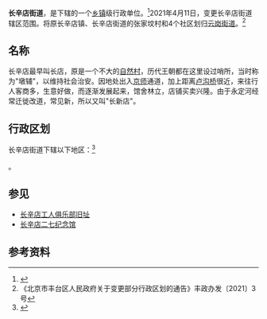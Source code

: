 {{中国乡级行政区
|景观照片文件名 = 27-Park (20220422130821).jpg
|景观照片描述 = [[中车北京二七机车|中车北京二七机车]]早期建筑
|汉语拼音 = 
|其他语言 = 
|其他语言名称 = 
|旧称 = 
|地名出处 = 
|位置图文件名 = 
|位置图描述 = 
|自定义图片= 
|建置时间 = 
|政府驻地 = 云岗北区西里 4 号
|毗邻 = 
|总面积 = 
|总人口 = 
|总人口年份 = 
|户籍人口 = 
|户籍人口年份 = 
|常住人口 = 
|常住人口年份 = 
|人口密度 = 
|GDP = 
|GDP年份 = 
|邮政编码 = 
|电话区号 = 10
|官方网站 = 
|网站名称 = 
|11/01/06/011/000}}

'''长辛店街道'''，是{{PRC admin/fullname|11/01/06/011/000|3}}下辖的一个[[乡镇|乡镇]]级行政单位。<ref>{{PRC admin/ref sgc|{{PRC admin/parent|11/01/06/011/000}}}}</ref>2021年4月11日，变更长辛店街道辖区范围。将原长辛店镇、长辛店街道的张家坟村和4个社区划归[[云岗街道|云岗街道]]。<ref>《北京市丰台区人民政府关于变更部分行政区划的通告》丰政办发〔2021〕3 号</ref>

== 名称 ==
长辛店最早叫长店，原是一个不大的[[自然村|自然村]]，历代王朝都在这里设过哨所，当时称为"墩辅"，以维持社会治安。因地处出入[[北京市|京师]]通道，加上距离[[卢沟桥|卢沟桥]]很近，来往行人客商多，生意好做，而逐渐发展起来，馆舍林立，店铺买卖兴隆。由于永定河经常迁徙改道，常见新，所以又叫"长新店"。

== 行政区划 ==

长辛店街道下辖以下地区：<ref>{{PRC admin/ref sgc|11/01/06/011/000}}</ref>

{{PRC admin/children|11/01/06/011/000}}。

==参见==
* [[长辛店工人俱乐部旧址|长辛店工人俱乐部旧址]]
* [[长辛店二七纪念馆|长辛店二七纪念馆]]

== 参考资料 ==
{{reflist}}

{{PRC admin/navcat|11/01/06/011/000}}